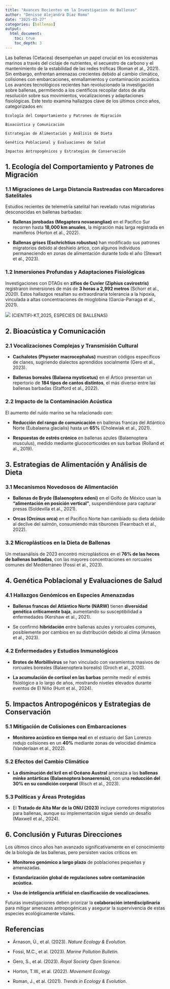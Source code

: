 ```yaml
---
title: "Avances Recientes en la Investigacion de Ballenas"
author: "Denisse Alejandra Diaz Romo"
date: "2025-03-27"
categories: [ballenas]
output: 
  html_document:
    toc: true
    toc_depth: 3
---
```


Las ballenas (Cetacea) desempeñan un papel crucial en los ecosistemas marinos a través del ciclaje de nutrientes, el secuestro de carbono y el mantenimiento de la estabilidad de las redes tróficas (Roman et al., 2021). Sin embargo, enfrentan amenazas crecientes debido al cambio climático, colisiones con embarcaciones, enmallamientos y contaminación acústica. Los avances tecnológicos recientes han revolucionado la investigación sobre ballenas, permitiendo a los científicos recopilar datos de alta resolución sobre sus movimientos, vocalizaciones y adaptaciones fisiológicas. Este texto examina hallazgos clave de los últimos cinco años, categorizados en:

```         
Ecología del Comportamiento y Patrones de Migración

Bioacústica y Comunicación

Estrategias de Alimentación y Análisis de Dieta

Genética Poblacional y Evaluaciones de Salud

Impactos Antropogénicos y Estrategias de Conservación
```

## **1. Ecología del Comportamiento y Patrones de Migración**

### **1.1 Migraciones de Larga Distancia Rastreadas con Marcadores Satelitales**

Estudios recientes de telemetría satelital han revelado rutas migratorias desconocidas en ballenas barbadas:

-   **Ballenas jorobadas (Megaptera novaeangliae)** en el Pacífico Sur recorren hasta **18,000 km anuales**, la migración más larga registrada en mamíferos (Horton et al., 2022).

-   **Ballenas grises (Eschrichtius robustus)** han modificado sus patrones migratorios debido al deshielo ártico, con algunos individuos permaneciendo en zonas de alimentación durante todo el año (Stewart et al., 2023).

### **1.2 Inmersiones Profundas y Adaptaciones Fisiológicas**

Investigaciones con DTAGs en **zifios de Cuvier (Ziphius cavirostris)** registraron inmersiones de más de **3 horas a 2,992 metros** (Schorr et al., 2020). Estos hallazgos resaltan su extraordinaria tolerancia a la hipoxia, vinculada a altas concentraciones de mioglobina (Garcia-Parraga et al., 2021).

![](images/Diseño%20sin%20título(4).jpg) (CIENTIFI-KT,2025, ESPECIES DE BALLENAS)

## **2. Bioacústica y Comunicación**

### **2.1 Vocalizaciones Complejas y Transmisión Cultural**

-   **Cachalotes (Physeter macrocephalus)** muestran códigos específicos de clanes, sugiriendo dialectos aprendidos socialmente (Gero et al., 2023).

-   **Ballenas boreales (Balaena mysticetus)** en el Ártico presentan un repertorio de **184 tipos de cantos distintos**, el más diverso entre las ballenas barbadas (Stafford et al., 2022).

### **2.2 Impacto de la Contaminación Acústica**

El aumento del ruido marino se ha relacionado con:

-   **Reducción del rango de comunicación** en ballenas francas del Atlántico Norte (Eubalaena glacialis) hasta un **65%** (Cholewiak et al., 2021).

-   **Respuestas de estrés crónico** en ballenas azules (Balaenoptera musculus), medido mediante glucocorticoides en sus barbas (Rolland et al., 2019).

## **3. Estrategias de Alimentación y Análisis de Dieta**

### **3.1 Mecanismos Novedosos de Alimentación**

-   **Ballenas de Bryde (Balaenoptera edeni)** en el Golfo de México usan la **"alimentación en posición vertical"**, suspendiéndose para capturar presas (Soldevilla et al., 2021).

-   **Orcas (Orcinus orca)** en el Pacífico Norte han cambiado su dieta debido al declive del salmón, consumiendo más tiburones (Fearnbach et al., 2022).

### **3.2 Microplásticos en la Dieta de Ballenas**

Un metaanálisis de 2023 encontró microplásticos en el **76% de las heces de ballenas barbadas**, con las mayores concentraciones en rorcuales comunes del Mediterráneo (Fossi et al., 2023).

## **4. Genética Poblacional y Evaluaciones de Salud**

### **4.1 Hallazgos Genómicos en Especies Amenazadas**

-   **Ballenas francas del Atlántico Norte (NARW)** tienen **diversidad genética críticamente baja**, aumentando su susceptibilidad a enfermedades (Kershaw et al., 2021).

-   Se confirmó **hibridación** entre ballenas azules y rorcuales comunes, posiblemente por cambios en su distribución debido al clima (Árnason et al., 2023).

### **4.2 Enfermedades y Estudios Inmunológicos**

-   **Brotes de Morbillivirus** se han vinculado con varamientos masivos de rorcuales boreales (Balaenoptera borealis) (Groch et al., 2020).

-   **La acumulación de cortisol en las barbas** permite medir el estrés fisiológico a lo largo de años, mostrando niveles elevados durante eventos de El Niño (Hunt et al., 2024).

## **5. Impactos Antropogénicos y Estrategias de Conservación**

### **5.1 Mitigación de Colisiones con Embarcaciones**

-   **Monitoreo acústico en tiempo real** en el estuario del San Lorenzo redujo colisiones en un **40%** mediante zonas de velocidad dinámica (Vanderlaan et al., 2022).

### **5.2 Efectos del Cambio Climático**

-   **La disminución del kril en el Océano Austral** amenaza a las **ballenas minke antárticas (Balaenoptera bonaerensis)**, con una **reducción del 30% en su condición corporal** (Risch et al., 2023).

### **5.3 Políticas y Áreas Protegidas**

-   El **Tratado de Alta Mar de la ONU (2023)** incluye corredores migratorios para ballenas, aunque su implementación sigue siendo un desafío (Maxwell et al., 2024).

## **6. Conclusión y Futuras Direcciones**

Los últimos cinco años han avanzado significativamente en el conocimiento de la biología de las ballenas, pero persisten vacíos críticos en:

-   **Monitoreo genómico a largo plazo** de poblaciones pequeñas y amenazadas.

-   **Estandarización global de regulaciones sobre contaminación acústica.**

-   **Uso de inteligencia artificial en clasificación de vocalizaciones.**

Futuras investigaciones deben priorizar la **colaboración interdisciplinaria** para mitigar amenazas antropogénicas y asegurar la supervivencia de estas especies ecológicamente vitales.

## **Referencias**

-   Árnason, Ú., et al. (2023). *Nature Ecology & Evolution.*

-   Fossi, M.C., et al. (2023). *Marine Pollution Bulletin.*

-   Gero, S., et al. (2023). *Royal Society Open Science.*

-   Horton, T.W., et al. (2022). *Movement Ecology.*

-   Roman, J., et al. (2021). *Trends in Ecology & Evolution.*
